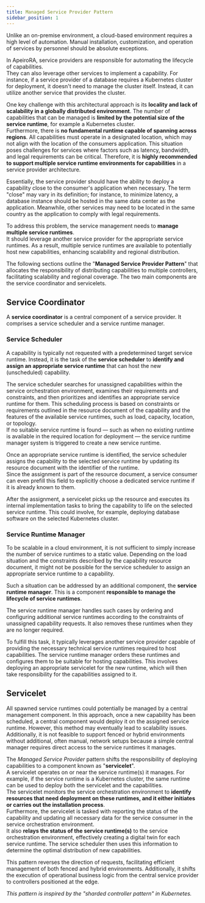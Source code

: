 ```yaml
---
title: Managed Service Provider Pattern
sidebar_position: 1
---
```


Unlike an on-premise environment, a cloud-based environment requires a high level of automation.
Manual installation, customization, and operation of services by personnel should be absolute exceptions.

In ApeiroRA, <Term>service providers</Term> are responsible for automating the lifecycle of <Term>capabilities</Term>.  
They can also leverage other <Term>services</Term> to implement a capability. 
For instance, if a service provider of a database requires a Kubernetes cluster for deployment, it doesn't need to manage the cluster itself. 
Instead, it can utilize another service that provides the cluster.

One key challenge with this architectural approach is its **locality and lack of scalability in a globally distributed environment**.
The number of capabilities that can be managed is **limited by the potential size of the <Term>service runtime</Term>**, for example a Kubernetes cluster.  
Furthermore, there is **no fundamental runtime capable of spanning across regions**.
All capabilities must operate in a designated location, which may not align with the location of the consumers application.
This situation poses challenges for services where factors such as latency, bandwidth, and legal requirements can be critical.
Therefore, it is **highly recommended to support multiple service runtime environments for capabilities** in a service provider architecture.  

Essentially, the service provider should have the ability to deploy a capability close to the consumer's application when necessary.
The term "close" may vary in its definition; for instance, to minimize latency, a database instance should be hosted in the same data center as the application.
Meanwhile, other services may need to be located in the same country as the application to comply with legal requirements.

To address this problem, the service management needs to **manage multiple <Term>service runtimes</Term>**.  
It should leverage another service provider for the appropriate service runtimes.
As a result, multiple service runtimes are available to potentially host new capabilities, enhancing scalability and regional distribution.

The following sections outline the "**Managed Service Provider Pattern**" that allocates the responsibility of distributing capabilities to multiple controllers, facilitating scalability and regional coverage.
The two main components are the <Term>service coordinator</Term> and <Term>servicelets</Term>.

<ApeiroFigure src="/services/img/msp.svg" 
  alt="Managed Service Provider" 
  caption="Managed Service Provider"
  width="50%"/>

## Service Coordinator

A **service coordinator** is a central component of a <Term>service provider</Term>.
It comprises a <Term>service scheduler</Term> and a <Term>service runtime manager</Term>.


### Service Scheduler

A capability is typically not requested with a predetermined target service runtime.
Instead, it is the task of the **service scheduler** to **identify and assign an appropriate service runtime** that can host the new (unscheduled) capability.

The service scheduler searches for unassigned capabilities within the <Term>service orchestration environment</Term>, examines their requirements and constraints, and then prioritizes and identifies an appropriate service runtime for them.
This scheduling process is based on constraints or requirements outlined in the <Term>resource</Term> document of the capability and the features of the available service runtimes, such as load, capacity, location, or topology.  
If no suitable service runtime is found — such as when no existing runtime is available in the required location for deployment — the <Term>service runtime manager</Term> system is triggered to create a new service runtime.

Once an appropriate service runtime is identified, the service scheduler assigns the capability to the selected service runtime by updating its resource document with the identifier of the runtime.  
Since the assignment is part of the resource document, a <Term>service consumer</Term> can even prefill this field to explicitly choose a dedicated service runtime if it is already known to them.

After the assignment, a <Term>servicelet</Term> picks up the resource and executes its internal implementation tasks to bring the capability to life on the selected service runtime.
This could involve, for example, deploying database software on the selected Kubernetes cluster.


### Service Runtime Manager

To be scalable in a cloud environment, it is not sufficient to simply increase the number of service runtimes to a static value.
Depending on the load situation and the constraints described by the capability resource document, it might not be possible for the service scheduler to assign an appropriate service runtime to a capability.

Such a situation can be addressed by an additional component, the **service runtime manager**.
This is a component **responsible to manage the lifecycle of service runtimes**.

The service runtime manager handles such cases by ordering and configuring additional service runtimes according to the constraints of unassigned capability requests.
It also removes these runtimes when they are no longer required.

To fulfill this task, it typically leverages another service provider capable of providing the necessary technical service runtimes required to host capabilities.
The service runtime manager orders these runtimes and configures them to be suitable for hosting capabilities.
This involves deploying an appropriate <Term>servicelet</Term> for the new runtime, which will then take responsibility for the capabilities assigned to it.  


## Servicelet

All spawned service runtimes could potentially be managed by a central management component.
In this approach, once a new capability has been scheduled, a central component would deploy it on the assigned service runtime.
However, this method may eventually lead to scalability issues.  
Additionally, it is not feasible to support fenced or hybrid environments without additional, often manual, network setups because a simple central manager requires direct access to the service runtimes it manages.

The *Managed Service Provider* pattern shifts the responsibility of deploying capabilities to a component known as "**servicelet**".  
A servicelet operates on or near the service runtime(s) it manages.
For example, if the service runtime is a Kubernetes cluster, the same runtime can be used to deploy both the servicelet and the capabilities.  
The servicelet monitors the service orchestration environment to **identify resources that need deployment on these runtimes, and it either initiates or carries out the installation process**.  
Furthermore, the servicelet is tasked with reporting the status of the capability and updating all necessary data for the service consumer in the service orchestration environment.  
It also **relays the status of the service runtime(s)** to the service orchestration environment, effectively creating a <Term>digital twin</Term> for each service runtime.
The <Term>service scheduler</Term> then uses this information to determine the optimal distribution of new capabilities.

This pattern reverses the direction of requests, facilitating efficient management of both fenced and hybrid environments.
Additionally, it shifts the execution of operational business logic from the central service provider to controllers positioned at the edge.

*This pattern is inspired by the "sharded controller pattern" in Kubernetes.*